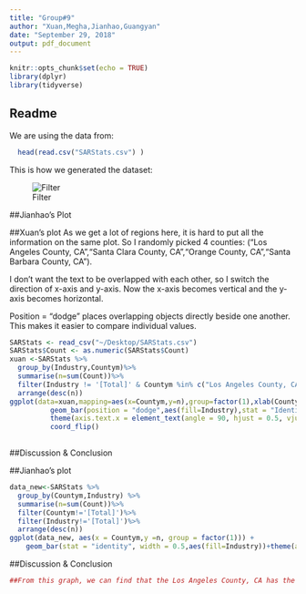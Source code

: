 ```yaml
---
title: "Group#9"
author: "Xuan,Megha,Jianhao,Guangyan"
date: "September 29, 2018"
output: pdf_document
---
```


```r
knitr::opts_chunk$set(echo = TRUE)
library(dplyr)
library(tidyverse)
```

## Readme
   
  We are using the data from:
```r
  head(read.csv("SARStats.csv") )
```
  

  This is how we generated the dataset:
  
![Filter](read_me_data.png)



##Jianhao's Plot


##Xuan's plot
As we get a lot of regions here, it is hard to put all the information on the same plot. So I randomly picked 4 counties: ("Los Angeles County, CA","Santa Clara County, CA","Orange County, CA","Santa Barbara County, CA"). 

I don't want the text to be overlapped with each other, so I switch the direction of x-axis and y-axis. Now the x-axis becomes vertical and the y-axis becomes horizontal.
  
Position = "dodge" places overlapping objects directly beside one another. This makes it easier to compare individual values.
  
```r
SARStats <- read_csv("~/Desktop/SARStats.csv") 
SARStats$Count <- as.numeric(SARStats$Count)
xuan <-SARStats %>%
  group_by(Industry,Countym)%>%
  summarise(n=sum(Count))%>%
  filter(Industry != '[Total]' & Countym %in% c("Los Angeles County, CA","Santa Clara County, CA","Orange County, CA","Santa Barbara County, CA")) %>%
  arrange(desc(n))
ggplot(data=xuan,mapping=aes(x=Countym,y=n),group=factor(1),xlab(Countym))+ 
          geom_bar(position = "dodge",aes(fill=Industry),stat = "Identity")+
          theme(axis.text.x = element_text(angle = 90, hjust = 0.5, vjust = 0.5))+
          coord_flip()
          
```

##Discussion & Conclusion

##Jianhao's plot
```r
data_new<-SARStats %>%
  group_by(Countym,Industry) %>%
  summarise(n=sum(Count))%>%
  filter(Countym!='[Total]')%>%
  filter(Industry!='[Total]')%>%
  arrange(desc(n))
ggplot(data_new, aes(x = Countym,y =n, group = factor(1))) + 
    geom_bar(stat = "identity", width = 0.5,aes(fill=Industry))+theme(axis.text.x = element_text(angle = 45, hjust = 0.5, vjust = 0.5))+ggtitle("Jianhao Yan")
```


##Discussion & Conclusion
```r
##From this graph, we can find that the Los Angeles County, CA has the most financial frauds, and these frauds mostly happened in depositary industry.
```


   
